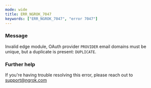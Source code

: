 ```yaml
---
mode: wide
title: ERR_NGROK_7047
keywords: ["ERR_NGROK_7047", "error 7047"]
---
```



### Message

Invalid edge module, OAuth provider `PROVIDER` email domains must be unique, but a duplicate is present: `DUPLICATE`.

<ErrorDetails />

### Further help

If you're having trouble resolving this error, please reach out to [support@ngrok.com](mailto:support@ngrok.com?subject=Help%20with%20ERR_NGROK_7047)
